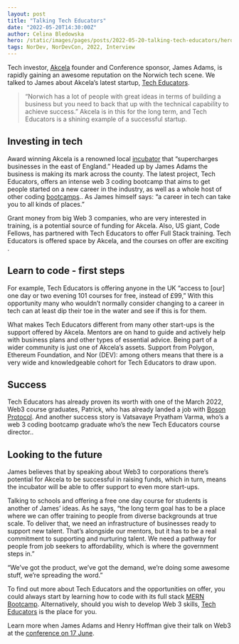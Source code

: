 ```yaml
---
layout: post
title: "Talking Tech Educators"
date: "2022-05-20T14:30:00Z"
author: Celina Bledowska
hero: /static/images/pages/posts/2022-05-20-talking-tech-educators/hero.jpg
tags: NorDev, NorDevCon, 2022, Interview
---
```


Tech investor, [Akcela](https://akcela.co.uk/) founder and Conference sponsor, James Adams, is rapidly gaining an awesome reputation on the Norwich tech scene. We talked to James about Akcela’s latest startup, [Tech Educators](https://techeducators.co.uk/).

> “Norwich has a lot of people with great ideas in terms of building a business but you need to back that up with the technical capability to achieve success.” Akcela is in this for the long term, and Tech Educators is a shining example of a successful startup.

## Investing in tech

Award winning Akcela is a renowned local [incubator](https://akcela.co.uk/meet-the-akcela-incubator-team-startup-and-scaleup-incubation-norwich/) that “supercharges businesses in the east of England.” Headed up by James Adams the business is making its mark across the county. The latest project, Tech Educators, offers an intense web 3 coding bootcamp that aims to get people started on a new career in the industry, as well as a whole host of other coding [bootcamps](https://techeducators.co.uk/).. As James himself says: “a career in tech can take you to all kinds of places.”

Grant money from big Web 3 companies, who are very interested in training, is a potential source of funding for Akcela. Also, US giant, Code Fellows, has partnered with Tech Educators to offer Full Stack training. Tech Educators is offered space by Akcela, and the courses on offer are exciting .

## Learn to code - first steps

For example, Tech Educators is offering anyone in the UK “access to \[our\] one day or two evening 101 courses for free, instead of £99,” With this opportunity many who wouldn’t normally consider changing to a career in tech can at least dip their toe in the water and see if this is for them.

What makes Tech Educators different from many other start-ups is the support offered by Akcela. Mentors are on hand to guide and actively help with business plans and other types of essential advice. Being part of a wider community is just one of Akcela’s assets. Support from Polygon, Ethereum Foundation, and Nor (DEV): among others means that there is a very wide and knowledgeable cohort for Tech Educators to draw upon.

## Success

Tech Educators has already proven its worth with one of the March 2022, Web3 course graduates, Patrick, who has already landed a job with [Boson Protocol](https://www.bosonprotocol.io/). And another success story is Vatsavaye Pryatham Varma, who’s a web 3 coding bootcamp graduate who’s the new Tech Educators course director..

## Looking to the future

James believes that by speaking about Web3 to corporations there’s potential for Akcela to be successful in raising funds, which in turn, means the incubator will be able to offer support to even more start-ups.

Talking to schools and offering a free one day course for students is another of James’ ideas. As he says, “the long term goal has to be a place where we can offer training to people from diverse backgrounds at true scale. To deliver that, we need an infrastructure of businesses ready to support new talent. That’s alongside our mentors, but it has to be a real commitment to supporting and nurturing talent. We need a pathway for people from job seekers to affordability, which is where the government steps in.”

“We’ve got the product, we’ve got the demand, we’re doing some awesome stuff, we’re spreading the word.”

To find out more about Tech Educators and the opportunities on offer, you could always start by learning how to code with its full stack [MERN Bootcamp](https://techeducators.co.uk/full-stack). Alternatively, should you wish to develop Web 3 skills, [Tech Educators](https://techeducators.co.uk/web3) is the place for you.

Learn more when James Adams and Henry Hoffman give their talk on Web3 at the [conference on 17 June](https://nordevcon.com).
